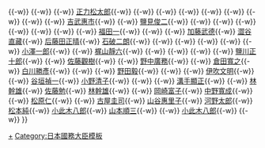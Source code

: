 {{Navbox
| name  = 國家公安委員會委員長 
| state = <includeonly>collapsed</includeonly>
| title = [[File:Flag of Japan.svg|25px]] [[國家公安委員會委員長|日本歷任國家公安委員會委員長]]
| group1 = 國家公安委員會委員長<br />（非國務大臣）
| list1 = {{tsl|ja|辻二郎||辻二郎}} - {{tsl|ja|青木均一||青木均一}}
| group2 = 國務大臣<br />國家公安委員會委員長
| list2 = [[小坂善太郎]]{{-w}} {{tsl|ja|小原直||小原直}}{{-w}} {{tsl|ja|大麻唯男||大麻唯男}}{{-w}} {{tsl|ja|大久保留次郎||大久保留次郎}}{{-w}} [[正力松太郎]]{{-w}} {{tsl|ja|青木正||青木正}}{{-w}} {{tsl|ja|石原幹市郎||石原幹市郎}}{{-w}} {{tsl|ja|山崎巖||山崎巖}}{{-w}} {{tsl|ja|周東英雄||周東英雄}}{{-w}} {{tsl|ja|安井謙||安井謙}}{{-w}} {{tsl|ja|篠田弘作||篠田弘作}}{{-w}} {{tsl|ja|早川崇||早川崇}}{{-w}} {{tsl|ja|赤澤正道||赤澤正道}}{{-w}} [[吉武惠市]]{{-w}} {{tsl|ja|永山忠則||永山忠則}}{{-w}} [[鹽見俊二]]{{-w}} {{tsl|ja|藤枝泉介||藤枝泉介}}{{-w}} {{tsl|ja|赤澤正道||赤澤正道}}{{-w}} {{tsl|ja|荒木萬壽夫||荒木萬壽夫}}{{-w}} {{tsl|ja|中村寅太||中村寅太}}{{-w}} {{tsl|ja|木村武雄||木村武雄}}{{-w}} {{tsl|ja|江崎真澄||江崎真澄}}{{-w}} {{tsl|ja|町村金五||町村金五}}{{-w}} [[福田一]]{{-w}} {{tsl|ja|天野公義||天野公義}}{{-w}} {{tsl|ja|小川平二||小川平二}}{{-w}} [[加藤武德]]{{-w}} [[澀谷直藏]]{{-w}} [[后藤田正晴]]{{-w}} [[石破二朗]]{{-w}} {{tsl|ja|安孫子藤吉||安孫子藤吉}}{{-w}} {{tsl|ja|世耕政隆||世耕政隆}}{{-w}} {{tsl|ja|山本幸雄||山本幸雄}}{{-w}} {{tsl|ja|田川誠一||田川誠一}}{{-w}} {{tsl|ja|古屋亨||古屋亨}}{{-w}} [[小泽一郎|小澤一郎]]{{-w}} {{tsl|ja|葉梨信行||葉梨信行}}{{-w}} [[梶山靜六]]{{-w}} {{tsl|ja|坂野重信||坂野重信}}{{-w}} {{tsl|ja|渡部恒三||渡部恒三}}{{-w}} {{tsl|ja|奥田敬和||奥田敬和}}{{-w}} {{tsl|ja|吹田愰||吹田愰}}{{-w}} [[鹽川正十郎]]{{-w}} {{tsl|ja|村田敬次郎||村田敬次郎}}{{-w}} [[佐藤觀樹]]{{-w}} {{tsl|ja|石井一||石井一}}{{-w}} [[野中广务|野中廣務]]{{-w}} {{tsl|ja|深谷隆司||深谷隆司}}{{-w}} [[倉田寬之]]{{-w}} [[白川勝彥]]{{-w}} {{tsl|ja|上杉光弘||上杉光弘}}{{-w}} {{tsl|ja|西田司||西田司}}{{-w}} [[野田毅 (政治家)|野田毅]]{{-w}} {{tsl|ja|保利耕輔||保利耕輔}}{{-w}} {{tsl|ja|西田司||西田司}}{{-w}} [[伊吹文明]]{{-w}} {{tsl|ja|村井仁||村井仁}}{{-w}} [[谷垣祯一|谷垣禎一]]{{-w}} [[小野清子]]{{-w}} {{tsl|ja|村田吉隆||村田吉隆}}{{-w}} {{tsl|ja|沓掛哲男||沓掛哲男}}{{-w}} [[溝手顯正]]{{-w}} {{tsl|ja|泉信也||泉信也}}{{-w}} [[林幹雄]]{{-w}} [[佐藤勉]]{{-w}} [[林幹雄]]{{-w}} {{tsl|ja|中井洽||中井洽}}{{-w}} [[岡崎富子]]{{-w}} [[中野寬成]]{{-w}} {{tsl|ja|山岡賢次||山岡賢次}}{{-w}} [[松原仁]]{{-w}} {{tsl|ja|小平忠正||小平忠正}}{{-w}} [[古屋圭司]]{{-w}} [[山谷惠里子]]{{-w}} [[河野太郎]]{{-w}} [[松本純]]{{-w}} [[小此木八郎]]{{-w}} [[山本順三]]{{-w}} {{link-ja|武田良太}}{{-w}} [[小此木八郎]]{{-w}} {{tsl|ja|棚橋泰文}}{{-w}} {{link-ja|二之湯智}}
}}<noinclude>
[[Category:日本國家公安委員會委員長|+]]
[[Category:日本國務大臣模板]]
</noinclude>
